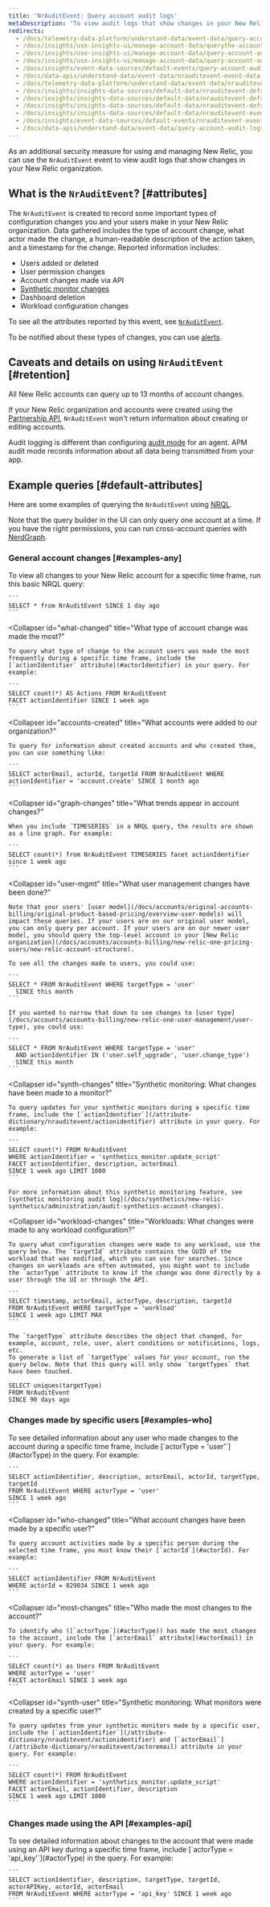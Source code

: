 ```yaml
---
title: 'NrAuditEvent: Query account audit logs'
metaDescription: 'To view audit logs that show changes in your New Relic account for a selected time frame, query the NrAuditLog event.'
redirects:
  - /docs/telemetry-data-platform/understand-data/event-data/query-account-audit-logs-nrauditevent
  - /docs/insights/use-insights-ui/manage-account-data/querythe-account-audit-logs-auditevent
  - /docs/insights/use-insights-ui/manage-account-data/query-account-audit-logs-auditevent
  - /docs/insights/use-insights-ui/manage-account-data/query-account-audit-logs-nrauditevent
  - /docs/insights/event-data-sources/default-events/query-account-audit-logs-nrauditevent
  - /docs/data-apis/understand-data/event-data/nrauditevent-event-data-query-examples
  - /docs/telemetry-data-platform/understand-data/event-data/nrauditevent-event-data-query-examples
  - /docs/insights/insights-data-sources/default-data/nrauditevent-default-custom-attributes-insights
  - /docs/insights/insights-data-sources/default-data/nrauditevent-default-attributes-insights
  - /docs/insights/insights-data-sources/default-data/nrauditevent-default-attributes-examples
  - /docs/insights/insights-data-sources/default-data/nrauditevent-event-data-query-examples
  - /docs/insights/event-data-sources/default-events/nrauditevent-event-data-query-examples 
  - /docs/data-apis/understand-data/event-data/query-account-audit-logs-nrauditevent 
---
```


As an additional security measure for using and managing New Relic, you can use the `NrAuditEvent` event to view audit logs that show changes in your New Relic organization.

## What is the `NrAuditEvent`? [#attributes]

The `NrAuditEvent` is created to record some important types of configuration changes you and your users make in your New Relic organization. Data gathered includes the type of account change, what actor made the change, a human-readable description of the action taken, and a timestamp for the change. Reported information includes:

* Users added or deleted
* User permission changes
* Account changes made via API
* [Synthetic monitor changes](/docs/synthetics/new-relic-synthetics/administration/audit-synthetics-account-changes)
* Dashboard deletion
* Workload configuration changes

To see all the attributes reported by this event, see [`NrAuditEvent`](/attribute-dictionary/?event=NrAuditEvent).

To be notified about these types of changes, you can use [alerts](/docs/alerts/new-relic-alerts/getting-started/alerting-new-relic).

## Caveats and details on using `NrAuditEvent` [#retention]

All New Relic accounts can query up to 13 months of account changes.

If your New Relic organization and accounts were created using the [Partnership API](/docs/new-relic-partnerships/partner-integration-guide/partner-account-maintenance/partner-api), `NrAuditEvent` won't return information about creating or editing accounts. 

Audit logging is different than configuring [audit mode](/docs/agents/manage-apm-agents/configuration/log-audit-all-data-your-new-relic-agent-transmits) for an <InlinePopover type="apm" /> agent. APM audit mode records information about all data being transmitted from your app.

## Example queries [#default-attributes]

Here are some examples of querying the `NrAuditEvent` using [NRQL](/docs/insights/nrql-new-relic-query-language/nrql-resources/nrql-syntax-components-functions#sel-since).

Note that the query builder in the UI can only query one account at a time. If you have the right permissions, you can run cross-account queries with [NerdGraph](/docs/apis/nerdgraph/examples/nerdgraph-nrql-tutorial/#cross-account-query). 

### General account changes [#examples-any]

<CollapserGroup>
  <Collapser
    id="all-changes"
    title="What changes have been made to the New Relic account?"
  >
    To view all changes to your New Relic account for a specific time frame, run this basic NRQL query:

    ```
    SELECT * from NrAuditEvent SINCE 1 day ago
    ```
  </Collapser>

  <Collapser
    id="what-changed"
    title="What type of account change was made the most?"
  >
    To query what type of change to the account users was made the most frequently during a specific time frame, include the [`actionIdentifier` attribute](#actorIdentifier) in your query. For example:

    ```
    SELECT count(*) AS Actions FROM NrAuditEvent 
    FACET actionIdentifier SINCE 1 week ago
    ```
  </Collapser>

  <Collapser
    id="accounts-created"
    title="What accounts were added to our organization?"
  >
    To query for information about created accounts and who created them, you can use something like:

    ```
    SELECT actorEmail, actorId, targetId FROM NrAuditEvent WHERE actionIdentifier = 'account.create' SINCE 1 month ago
    ```
  </Collapser>

  <Collapser
    id="graph-changes"
    title="What trends appear in account changes?"
  >
    When you include `TIMESERIES` in a NRQL query, the results are shown as a line graph. For example:

    ```
    SELECT count(*) from NrAuditEvent TIMESERIES facet actionIdentifier since 1 week ago
    ```
  </Collapser>

  <Collapser
    id="user-mgmt"
    title="What user management changes have been done?"
  >
    Note that your users' [user model](/docs/accounts/original-accounts-billing/original-product-based-pricing/overview-user-models) will impact these queries. If your users are on our original user model, you can only query per account. If your users are on our newer user model, you should query the top-level account in your [New Relic organization](/docs/accounts/accounts-billing/new-relic-one-pricing-users/new-relic-account-structure).

    To see all the changes made to users, you could use:

    ```
    SELECT * FROM NrAuditEvent WHERE targetType = 'user' 
      SINCE this month
    ```

    If you wanted to narrow that down to see changes to [user type](/docs/accounts/accounts-billing/new-relic-one-user-management/user-type), you could use:

    ```
    SELECT * FROM NrAuditEvent WHERE targetType = 'user' 
      AND actionIdentifier IN ('user.self_upgrade', 'user.change_type') 
      SINCE this month
    ```
  </Collapser>

  <Collapser
    id="synth-changes"
    title="Synthetic monitoring: What changes have been made to a monitor?"
  >
    To query updates for your synthetic monitors during a specific time frame, include the [`actionIdentifier`](/attribute-dictionary/nrauditevent/actionidentifier) attribute in your query. For example:

    ```
    SELECT count(*) FROM NrAuditEvent 
    WHERE actionIdentifier = 'synthetics_monitor.update_script' 
    FACET actionIdentifier, description, actorEmail 
    SINCE 1 week ago LIMIT 1000
    ```

    For more information about this synthetic monitoring feature, see [synthetic monitoring audit log](/docs/synthetics/new-relic-synthetics/administration/audit-synthetics-account-changes).
  </Collapser>

  <Collapser
    id="workload-changes"
    title="Workloads: What changes were made to any workload configuration?"
  >
    To query what configuration changes were made to any workload, use the query below. The `targetId` attribute contains the GUID of the workload that was modified, which you can use for searches. Since changes on workloads are often automated, you might want to include the `actorType` attribute to know if the change was done directly by a user through the UI or through the API.

    ```
    SELECT timestamp, actorEmail, actorType, description, targetId 
    FROM NrAuditEvent WHERE targetType = 'workload' 
    SINCE 1 week ago LIMIT MAX
    ```
  </Collapser>

  <Collapser
    id="target-type"
    title="What target types are in my account?">


    The `targetType` attribute describes the object that changed, for example, account, role, user, alert conditions or notifications, logs, etc.
    To generate a list of `targetType` values for your account, run the query below. Note that this query will only show `targetTypes` that have been touched.

    SELECT uniques(targetType)
    FROM NrAuditEvent
    SINCE 90 days ago
  </Collapser>
</CollapserGroup>

### Changes made by specific users [#examples-who]

<CollapserGroup>
  <Collapser
    id="events-users"
    title="What account changes have been made by any user?"
  >
    To see detailed information about any user who made changes to the account during a specific time frame, include [`actorType = 'user'`](#actorType) in the query. For example:

    ```
    SELECT actionIdentifier, description, actorEmail, actorId, targetType, targetId 
    FROM NrAuditEvent WHERE actorType = 'user' 
    SINCE 1 week ago
    ```
  </Collapser>

  <Collapser
    id="who-changed"
    title="What account changes have been made by a specific user?"
  >
    To query account activities made by a specific person during the selected time frame, you must know their [`actorId`](#actorId). For example:

    ```
    SELECT actionIdentifier FROM NrAuditEvent 
    WHERE actorId = 829034 SINCE 1 week ago
    ```
  </Collapser>

  <Collapser
    id="most-changes"
    title="Who made the most changes to the account?"
  >
    To identify who ([`actorType`](#actorType)) has made the most changes to the account, include the [`actorEmail` attribute](#actorEmail) in your query. For example:

    ```
    SELECT count(*) as Users FROM NrAuditEvent 
    WHERE actorType = 'user' 
    FACET actorEmail SINCE 1 week ago
    ```
  </Collapser>

  <Collapser
    id="synth-user"
    title="Synthetic monitoring: What monitors were created by a specific user?"
  >
    To query updates from your synthetic monitors made by a specific user, include the [`actionIdentifier`](/attribute-dictionary/nrauditevent/actionidentifier) and [`actorEmail`](/attribute-dictionary/nrauditevent/actoremail) attribute in your query. For example:

    ```
    SELECT count(*) FROM NrAuditEvent 
    WHERE actionIdentifier = 'synthetics_monitor.update_script' 
    FACET actorEmail, actionIdentifier, description 
    SINCE 1 week ago LIMIT 1000
    ```
  </Collapser>
</CollapserGroup>

### Changes made using the API [#examples-api]

<CollapserGroup>
  <Collapser
    id="events-api-key"
    title="What account changes have been made using an API key?"
  >
    To see detailed information about changes to the account that were made using an API key during a specific time frame, include [`actorType = 'api_key'`](#actorType) in the query. For example:

    ```
    SELECT actionIdentifier, description, targetType, targetId, actorAPIKey, actorId, actorEmail 
    FROM NrAuditEvent WHERE actorType = 'api_key' SINCE 1 week ago
    ```
  </Collapser>
</CollapserGroup>
